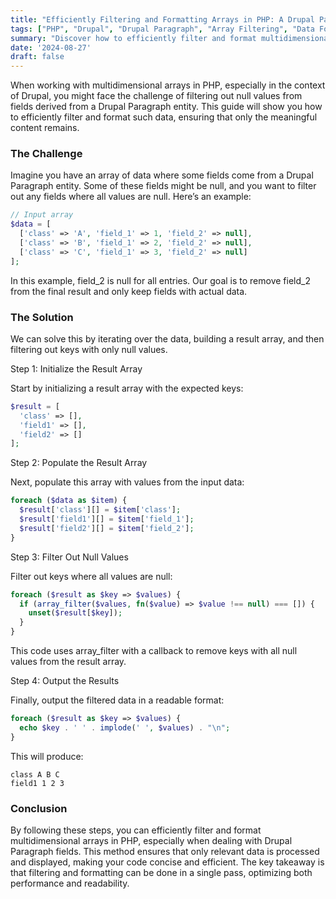 ```yaml
---
title: "Efficiently Filtering and Formatting Arrays in PHP: A Drupal Paragraph Use Case"
tags: ["PHP", "Drupal", "Drupal Paragraph", "Array Filtering", "Data Formatting", "Backend Development", "Web Development", "Software Engineering"]
summary: "Discover how to efficiently filter and format multidimensional arrays in PHP, especially when working with fields from a Drupal Paragraph. This guide walks you through a practical example, ensuring that only meaningful data is displayed and unnecessary null values are removed, all in a single pass."
date: '2024-08-27'
draft: false
---
```


When working with multidimensional arrays in PHP, especially in the context of Drupal, you might face the challenge of filtering out null values from fields derived from a Drupal Paragraph entity. This guide will show you how to efficiently filter and format such data, ensuring that only the meaningful content remains.

### The Challenge
Imagine you have an array of data where some fields come from a Drupal Paragraph entity. Some of these fields might be null, and you want to filter out any fields where all values are null. Here’s an example:

```php
// Input array
$data = [
  ['class' => 'A', 'field_1' => 1, 'field_2' => null],
  ['class' => 'B', 'field_1' => 2, 'field_2' => null],
  ['class' => 'C', 'field_1' => 3, 'field_2' => null]
];
```
In this example, field_2 is null for all entries. Our goal is to remove field_2 from the final result and only keep fields with actual data.

### The Solution
We can solve this by iterating over the data, building a result array, and then filtering out keys with only null values.

Step 1: Initialize the Result Array

Start by initializing a result array with the expected keys:

```php
$result = [
  'class' => [],
  'field1' => [],
  'field2' => []
];
```
Step 2: Populate the Result Array

Next, populate this array with values from the input data:

```php
foreach ($data as $item) {
  $result['class'][] = $item['class'];
  $result['field1'][] = $item['field_1'];
  $result['field2'][] = $item['field_2'];
}
```
Step 3: Filter Out Null Values

Filter out keys where all values are null:

```php
foreach ($result as $key => $values) {
  if (array_filter($values, fn($value) => $value !== null) === []) {
    unset($result[$key]);
  }
}
```
This code uses array_filter with a callback to remove keys with all null values from the result array.

Step 4: Output the Results

Finally, output the filtered data in a readable format:

```php
foreach ($result as $key => $values) {
  echo $key . ' ' . implode(' ', $values) . "\n";
}
```
This will produce:

```
class A B C
field1 1 2 3
```

### Conclusion
By following these steps, you can efficiently filter and format multidimensional arrays in PHP, especially when dealing with Drupal Paragraph fields. This method ensures that only relevant data is processed and displayed, making your code concise and efficient. The key takeaway is that filtering and formatting can be done in a single pass, optimizing both performance and readability.